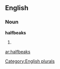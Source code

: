 ==English==

===Noun===
'''halfbeaks'''

# {{plural of|[[halfbeak]]}}

[[Category:English plurals]]

[[ar:halfbeaks]]